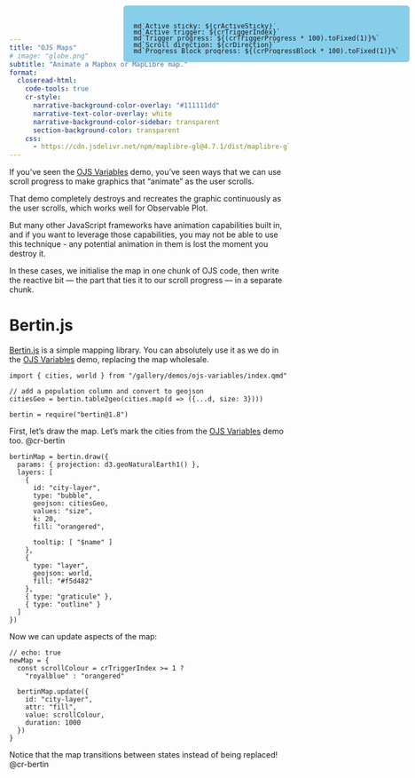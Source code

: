 ```yaml
---
title: "OJS Maps"
# image: "globe.png"
subtitle: "Animate a Mapbox or MapLibre map."
format:
  closeread-html:
    code-tools: true
    cr-style:
      narrative-background-color-overlay: "#111111dd"
      narrative-text-color-overlay: white
      narrative-background-color-sidebar: transparent
      section-background-color: transparent
    css:
      - https://cdn.jsdelivr.net/npm/maplibre-gl@4.7.1/dist/maplibre-gl.css
---
```


If you've seen the [OJS Variables](/gallery/demos/ojs-variables/index.qmd) demo, you've seen ways that we can use scroll progress to make graphics that "animate" as the user scrolls.

That demo completely destroys and recreates the graphic continuously as the user scrolls, which works well for Observable Plot.

But many other JavaScript frameworks have animation capabilities built in, and if you want to leverage those capabilities, you may not be able to use this technique - any potential animation in them is lost the moment you destroy it.

In these cases, we initialise the map in one chunk of OJS code, then write the reactive bit — the part that ties it to our scroll progress — in a separate chunk.

# Bertin.js

[Bertin.js](https://github.com/riatelab/bertin) is a simple mapping library. You can absolutely use it as we do in the [OJS Variables](/gallery/demos/ojs-variables/index.qmd) demo, replacing the map wholesale.

```ojs
import { cities, world } from "/gallery/demos/ojs-variables/index.qmd"

// add a population column and convert to geojson
citiesGeo = bertin.table2geo(cities.map(d => ({...d, size: 3})))

bertin = require("bertin@1.8")
```

::::{.cr-section}

First, let's draw the map. Let's mark the cities from the [OJS Variables](/gallery/demos/ojs-variables/index.qmd) demo too. @cr-bertin

:::{#cr-bertin}
```ojs
bertinMap = bertin.draw({
  params: { projection: d3.geoNaturalEarth1() },
  layers: [
    {
      id: "city-layer",
      type: "bubble",
      geojson: citiesGeo,
      values: "size",
      k: 20,
      fill: "orangered",

      tooltip: [ "$name" ]
    },
    {
      type: "layer",
      geojson: world,
      fill: "#f5d482"
    },
    { type: "graticule" },
    { type: "outline" }
  ]
})
```
:::

:::{focus-on="cr-bertin"}
Now we can update aspects of the map:

```ojs
// echo: true
newMap = {
  const scrollColour = crTriggerIndex >= 1 ?
    "royalblue" : "orangered"

  bertinMap.update({
    id: "city-layer",
    attr: "fill",
    value: scrollColour,
    duration: 1000
  })
}
```
:::

Notice that the map transitions between states instead of being replaced! @cr-bertin

::::


<!-- display our ojs variables in the corner -->
:::{.counter style="position: fixed; top: 10px; right: 10px; background-color: skyblue; border-radius: 5px; padding: 18px 18px 0 18px; line-height: .8em;"}
```ojs
md`Active sticky: ${crActiveSticky}`
md`Active trigger: ${crTriggerIndex}`
md`Trigger progress: ${(crTriggerProgress * 100).toFixed(1)}%`
md`Scroll direction: ${crDirection}`
md`Progress Block progress: ${(crProgressBlock * 100).toFixed(1)}%`
```
:::